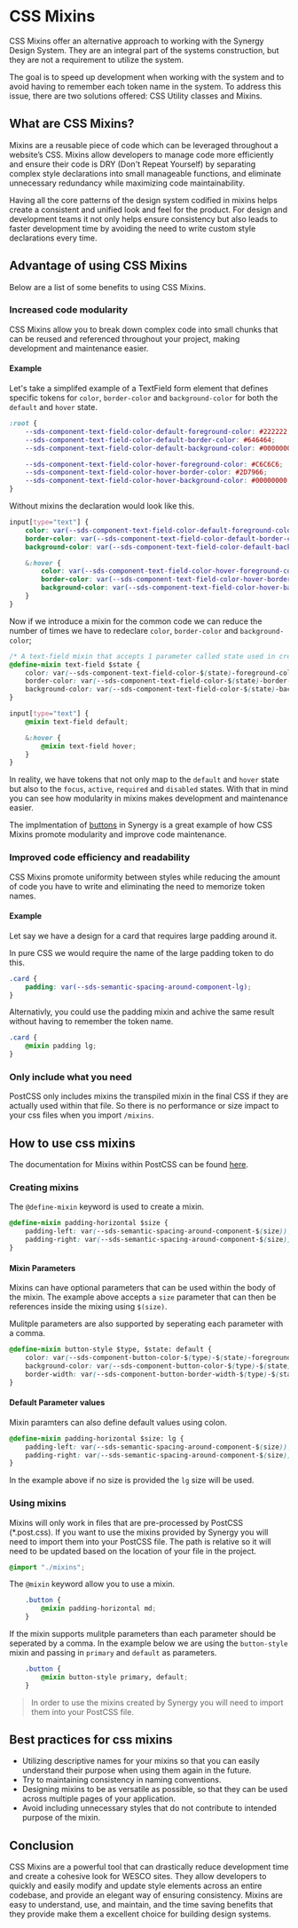 
<Meta title="Synergy Design System/Developer Docs/Intro to Mixins"/>

# CSS Mixins
CSS Mixins offer an alternative approach to working with the Synergy Design System. They are an integral part of the systems construction, but they are not a requirement to utilize the system.

The goal is to speed up development when working with the system and to avoid having to remember each token name in the system. To address this issue, there are two solutions offered: CSS Utility classes and Mixins.

## What are CSS Mixins?
Mixins are a reusable piece of code which can be leveraged throughout a website’s CSS. Mixins allow developers to manage code more efficiently and ensure their code is DRY (Don't Repeat Yourself) by separating complex style declarations into small manageable functions, and eliminate unnecessary redundancy while maximizing code maintainability.

Having all the core patterns of the design system codified in mixins helps create a consistent and unified look and feel for the product. For design and development teams it not only helps ensure consistency but also leads to faster development time by avoiding the need to write custom style declarations every time.

## Advantage of using CSS Mixins
Below are a list of some benefits to using CSS Mixins.

### Increased code modularity
CSS Mixins allow you to break down complex code into small chunks that can be reused and referenced throughout your project, making development and maintenance easier. 

#### Example
Let's take a simplifed example of a TextField form element that defines specific tokens for `color`, `border-color` and `background-color` for both the `default` and `hover` state.

```css
:root {
    --sds-component-text-field-color-default-foreground-color: #222222;
    --sds-component-text-field-color-default-border-color: #646464;
    --sds-component-text-field-color-default-background-color: #00000000;

    --sds-component-text-field-color-hover-foreground-color: #C6C6C6;
    --sds-component-text-field-color-hover-border-color: #2D7966;
    --sds-component-text-field-color-hover-background-color: #00000000;
}
```

Without mixins the declaration would look like this.

```css
input[type="text"] {
    color: var(--sds-component-text-field-color-default-foreground-color);
	border-color: var(--sds-component-text-field-color-default-border-color);
	background-color: var(--sds-component-text-field-color-default-background-color);

    &:hover {
        color: var(--sds-component-text-field-color-hover-foreground-color);
        border-color: var(--sds-component-text-field-color-hover-border-color);
        background-color: var(--sds-component-text-field-color-hover-background-color);
    }
}
```

Now if we introduce a mixin for the common code we can reduce the number of times we have to redeclare `color`, `border-color` and `background-color`;

```css
/* A text-field mixin that accepts 1 parameter called state used in creating the token */
@define-mixin text-field $state {
	color: var(--sds-component-text-field-color-$(state)-foreground-color);
	border-color: var(--sds-component-text-field-color-$(state)-border-color);
	background-color: var(--sds-component-text-field-color-$(state)-background-color);
}

input[type="text"] {
    @mixin text-field default;

    &:hover {
        @mixin text-field hover;
    }
}
```

In reality, we have tokens that not only map to the `default` and `hover` state but also to the `focus`, `active`, `required` and `disabled` states. With that in mind you can see how modularity in mixins makes development and maintenance easier. 

The implmentation of [buttons](https://github.com/WESCO-International/synergy-dna/blob/main/system/components.css#L1) in Synergy is a great example of how CSS Mixins promote modularity and improve code maintenance.

### Improved code efficiency and readability
CSS Mixins promote uniformity between styles while reducing the amount of code you have to write and eliminating the need to memorize token names.

#### Example
Let say we have a design for a card that requires large padding around it.

In pure CSS we would require the name of the large padding token to do this.

```css 
.card {
    padding: var(--sds-semantic-spacing-around-component-lg);
}
```

Alternativly, you could use the padding mixin and achive the same result without having to remember the token name.

```css 
.card {
    @mixin padding lg;
}
```

### Only include what you need
PostCSS only includes mixins the transpiled mixin in the final CSS if they are actually used within that file. So there is no performance or size impact to your css files when you import `/mixins`.

## How to use css mixins

The documentation for Mixins within PostCSS can be found [here](https://github.com/postcss/postcss-mixins/blob/main/README.md).

### Creating mixins 

The `@define-mixin` keyword is used to create a mixin.

```css
@define-mixin padding-horizontal $size {
	padding-left: var(--sds-semantic-spacing-around-component-$(size));
	padding-right: var(--sds-semantic-spacing-around-component-$(size));
}
```

#### Mixin Parameters
Mixins can have optional parameters that can be used within the body of the mixin. The example above accepts a `size` parameter that can then be references inside the mixing using `$(size)`.

Mulitple parameters are also supported by seperating each parameter with a comma.

```css
@define-mixin button-style $type, $state: default {
	color: var(--sds-component-button-color-$(type)-$(state)-foreground-color);
	background-color: var(--sds-component-button-color-$(type)-$(state)-background-color);
	border-width: var(--sds-component-button-border-width-$(type)-$(state));
}
```

#### Default Parameter values
Mixin paramters can also define default values using colon.

```css
@define-mixin padding-horizontal $size: lg {
	padding-left: var(--sds-semantic-spacing-around-component-$(size));
	padding-right: var(--sds-semantic-spacing-around-component-$(size));
}
```

In the example above if no size is provided the `lg` size will be used.


### Using mixins

Mixins will only work in files that are pre-processed by PostCSS (*.post.css). If you want to use the mixins provided by Synergy you will need to import them into your PostCSS file. The path is relative so it will need to be updated based on the location of your file in the project.

```css
@import "./mixins";
```

The `@mixin` keyword allow you to use a mixin.

```css
    .button {
        @mixin padding-horizontal md;
    }
```

If the mixin supports mulitple parameters than each parameter should be seperated by a comma. In the example below we are using the `button-style` mixin and passing in `primary` and `default` as parameters.

```css
    .button {
        @mixin button-style primary, default;
    }
```

> In order to use the mixins created by Synergy you will need to import them into your PostCSS file.


## Best practices for css mixins 

* Utilizing descriptive names for your mixins so that you can easily understand their purpose when using them again in the future. 
* Try to maintaining consistency in naming conventions.
* Designing mixins to be as versatile as possible, so that they can be used across multiple pages of your application.
* Avoid including unnecessary styles that do not contribute to intended purpose of the mixin.

## Conclusion 
CSS Mixins are a powerful tool that can drastically reduce development time and create a cohesive look for WESCO sites. They allow developers to quickly and easily modify and update style elements across an entire codebase, and provide an elegant way of ensuring consistency. Mixins are easy to understand, use, and maintain, and the time saving benefits that they provide make them a excellent choice for building design systems.